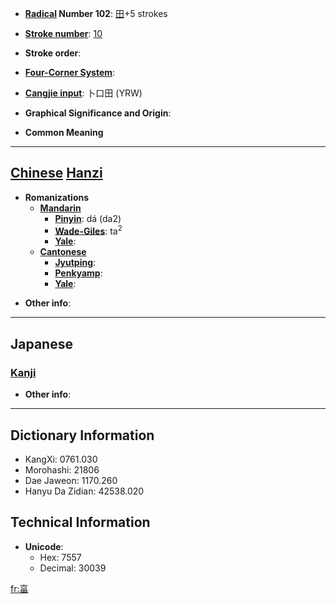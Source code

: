 * '''[[Wiktionary:Chinese radical index| Radical]] Number 102''': [[Wiktionary:Chinese radical index 田|田]]+5 strokes

* '''[[Wiktionary:Chinese total strokes index|Stroke number]]''': [[Wiktionary:Chinese total strokes index 10|10]]

* '''Stroke order''': 

* '''[[Wiktionary:Chinese four corner index|Four-Corner System]]''': 

* '''[[Wiktionary:Chinese Cangjie index|Cangjie input]]''': 卜口田 (YRW)

* '''Graphical Significance and Origin''': 

* '''Common Meaning'''

----

== [[Chinese]] [[Hanzi]] ==

* '''Romanizations'''
** '''[[Mandarin]]'''
*** '''[[Pinyin]]''': dá (da2)
*** '''[[Wade-Giles]]''': ta<sup>2</sup>
*** '''[[Yale]]''': 
** '''[[Cantonese]]'''
*** '''[[Jyutping]]''':
*** '''[[Penkyamp]]''': 
*** '''[[Yale]]''': 

* '''Other info''': 

----

==Japanese==
===[[Kanji]]===
{{kanji|on readings=[[とう]] (tō), [[ふく]] (fuku), [[ぶく]] (buku)
|kun readings=[[みちる]] (michiru)
}}

* '''Other info''':  

----

== Dictionary Information ==

* KangXi: 0761.030
* Morohashi: 21806
* Dae Jaweon: 1170.260
* Hanyu Da Zidian: 42538.020

== Technical Information ==

* '''Unicode''':
** Hex: 7557
** Decimal: 30039

[[fr:畗]]